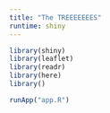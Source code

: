 ```yaml
---
title: "The TREEEEEEES"
runtime: shiny
---
```


```r
library(shiny)
library(leaflet)
library(readr)
library(here)
library()
```



```r
runApp("app.R")
```


